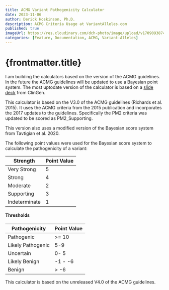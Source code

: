 ```yaml
---
title: ACMG Variant Pathogenicity Calculator
date: 2023-11-06
author: Derick Hoskinson, Ph.D.
description: ACMG Criteria Usage at VariantAlleles.com
published: true
imageUrl: https://res.cloudinary.com/dch-photo/image/upload/v1709093874/blog-testing-24/acmg.webp
categories: [Feature, Documentation, ACMG, Variant-Alleles]
---
```


# {frontmatter.title}

I am building the calculators based on the version of the ACMG guidelines. In the future the ACMG guidelines will be updated to use a Bayesian point system. The most uptodate version of the calculator is based on a [slide deck](https://drive.google.com/drive/folders/1ATJQLhAWsD04F5cDopJ3rfAJDibJ_6Vm?usp=drive_link) from ClinGen.

This calculator is based on the V3.0 of the ACMG guidelines (Richards et al. 2015). It uses the ACMG criteria from the 2015 publication and incorporates the 2017 updates to the guidelines. Specifically the PM2 criteria was updated to be scored as PM2_Supporting.

This version also uses a modified version of the Bayesian score system from Tavtigian et al. 2020.

The following point values were used for the Bayesian score system to calculate the pathogenicity of a variant:

| Strength      | Point Value |
| ------------- | ----------- |
| Very Strong   | 5           |
| Strong        | 4           |
| Moderate      | 2           |
| Supporting    | 3           |
| Indeterminate | 1           |

#### Thresholds

| Pathogenicity     | Point Value |
| ----------------- | ----------- |
| Pathogenic        | >= 10       |
| Likely Pathogenic | 5-9         |
| Uncertain         | 0- 5        |
| Likely Benign     | -1 - -6     |
| Benign            | > -6        |

This calculator is based on the unreleased V4.0 of the ACMG guidelines.
